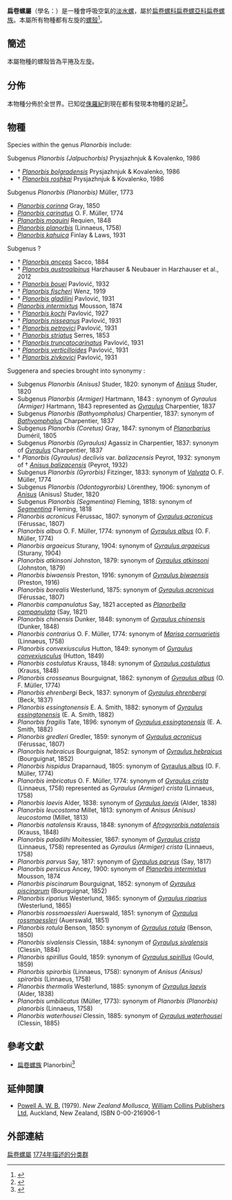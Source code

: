 {{Automatic Taxobox
| taxon = Planorbis
| fossil_range= {{fossil range|[[侏羅紀|侏羅紀]]|現在}}
| image = Planorbis planorbis drawing.jpg
| image_caption = 一枚[[扁卷螺|扁卷螺]]（''[[Planorbis_planorbis|Planorbis planorbis]]''）的[[螺殼|螺殼]]
| authority = [[Otto_Friedrich_Müller|O. F. Müller]], 1774<ref>Müller O. F. (1773). ''Vermivm terrestrium et fluviatilium, seu animalium infusoriorum, helminthicorum et testaceorum, non marinorum, succincta historia.'' Voluminis Imi pars Ima. pp. [1-33], 1-135. Havniae & Lipsiae. (Heineck & Faber).</ref>
| subdivision_ranks = [[種_(生物)|種]]
| subdivision = [[#物種|見內文]]
| synonyms_ref= <ref name="WoRMS_182692" />
| synonyms= ''Tropidiscus'' <small>Stein, 1850</small> 
}}
'''扁卷螺屬'''（學名：{{lang|la|'''''Planorbis'''''}}）是一種會呼吸空氣的[[淡水螺|淡水螺]]，屬於[[扁卷螺科|扁卷螺科]][[扁卷螺亞科|扁卷螺亞科]][[扁卷螺族|扁卷螺族]]。本屬所有物種都有左旋的[[螺殼|螺殼]]<ref name="WoRMS_182692">{{cite WoRMS |id=182692 |last1=Bouchet |first1=P. |last2=Rosenberg |first2=G. |year=2014 |title=''Planorbis'' O. F. Müller, 1773 |accessdate=2014-11-23 }}</ref>。

==簡述==
本屬物種的螺殼皆為平捲及左旋。

==分佈==
本物種分佈於全世界。已知從[[侏羅紀|侏羅紀]]到現在都有發現本物種的足跡<ref>{{cite book |language=cs |last1=Pek |first1=I. |last2=Vašíček |first2=Z. |last3=Roček |first3=Z. |last4=Hajn. |first4=V. |last5=Mikuláš |first5=R. |title=''Základy zoopaleontologie'' |location=Olomouc |year=1996 |pages=264 pp. |isbn= 80-7067-599-3 }}</ref>。

==物種==
Species within the genus ''Planorbis'' include:
;Subgenus ''Planorbis (Jalpuchorbis)'' Prysjazhnjuk & Kovalenko, 1986
* † ''[[Planorbis_bolgradensis|Planorbis bolgradensis]]'' Prysjazhnjuk & Kovalenko, 1986 
* † ''[[Planorbis_roshkai|Planorbis roshkai]]'' Prysjazhnjuk & Kovalenko, 1986
; Subgenus ''Planorbis (Planorbis)'' Müller, 1773
* ''[[Planorbis_corinna|Planorbis corinna]]'' Gray, 1850
* ''[[Planorbis_carinatus|Planorbis carinatus]]'' O. F. Müller, 1774
* ''[[Planorbis_moquini|Planorbis moquini]]'' Requien, 1848
* ''[[Planorbis_planorbis|Planorbis planorbis]]'' (Linnaeus, 1758)
* ''[[Planorbis_kahuica|Planorbis kahuica]]'' Finlay & Laws, 1931
;Subgenus ?
* † ''[[Planorbis_anceps|Planorbis anceps]]'' Sacco, 1884 
* † ''[[Planorbis_austroalpinus|Planorbis austroalpinus]]'' Harzhauser & Neubauer in Harzhauser et al., 2012 
* † ''[[Planorbis_bouei|Planorbis bouei]]'' Pavlović, 1932 
* † ''[[Planorbis_fischeri|Planorbis fischeri]]'' Wenz, 1919 
* † ''[[Planorbis_gladilini|Planorbis gladilini]]'' Pavlović, 1931 
*  ''[[Planorbis_intermixtus|Planorbis intermixtus]]'' Mousson, 1874
* † ''[[Planorbis_kochi|Planorbis kochi]]'' Pavlović, 1927 
* † ''[[Planorbis_nisseanus|Planorbis nisseanus]]'' Pavlović, 1931 
* † ''[[Planorbis_petrovici|Planorbis petrovici]]'' Pavlović, 1931 
* † ''[[Planorbis_striatus|Planorbis striatus]]'' Serres, 1853 
* † ''[[Planorbis_truncatocarinatus|Planorbis truncatocarinatus]]'' Pavlović, 1931 
* † ''[[Planorbis_verticilloides|Planorbis verticilloides]]'' Pavlović, 1931 
* † ''[[Planorbis_zivkovici|Planorbis zivkovici]]'' Pavlović, 1931 
;Suggenera and species brought into synonymy :
* Subgenus ''Planorbis (Anisus)'' Studer, 1820: synonym of ''[[Anisus|Anisus]]'' Studer, 1820
* Subgenus ''Planorbis (Armiger)'' Hartmann, 1843 : synonym of ''Gyraulus (Armiger)'' Hartmann, 1843 represented as ''[[Gyraulus|Gyraulus]]'' Charpentier, 1837
* Subgenus ''Planorbis (Bathyomphalus)'' Charpentier, 1837: synonym of ''[[Bathyomphalus|Bathyomphalus]]'' Charpentier, 1837
* Subgenus ''Planorbis (Coretus)'' Gray, 1847: synonym of ''[[Planorbarius|Planorbarius]]'' Duméril, 1805
* Subgenus ''Planorbis (Gyraulus)'' Agassiz in Charpentier, 1837: synonym of ''[[Gyraulus|Gyraulus]]'' Charpentier, 1837
* † ''Planorbis (Gyraulus) declivis'' var. ''balizacensis'' Peyrot, 1932: synonym of † ''[[Anisus_balizacensis|Anisus balizacensis]]'' (Peyrot, 1932) 
* Subgenus ''Planorbis (Gyrorbis)'' Fitzinger, 1833: synonym of ''[[Valvata|Valvata]]'' O. F. Müller, 1774
* Subgenus ''Planorbis (Odontogyrorbis)'' Lörenthey, 1906: synonym of ''[[Anisus|Anisus]]'' (Anisus) Studer, 1820
* Subgenus ''Planorbis (Segmentina)'' Fleming, 1818: synonym of ''[[Segmentina|Segmentina]]'' Fleming, 1818
* ''Planorbis acronicus'' Férussac, 1807: synonym of ''[[Gyraulus_acronicus|Gyraulus acronicus]]'' (Férussac, 1807)
* ''Planorbis albus'' O. F. Müller, 1774: synonym of ''[[Gyraulus_albus|Gyraulus albus]]'' (O. F. Müller, 1774)
* ''Planorbis argaeicus'' Sturany, 1904: synonym of ''[[Gyraulus_argaeicus|Gyraulus argaeicus]]'' (Sturany, 1904)
* ''Planorbis atkinsoni'' Johnston, 1879: synonym of ''[[Gyraulus_atkinsoni|Gyraulus atkinsoni]]'' (Johnston, 1879)
* ''Planorbis biwaensis'' Preston, 1916: synonym of ''[[Gyraulus_biwaensis|Gyraulus biwaensis]]'' (Preston, 1916)
* ''Planorbis borealis'' Westerlund, 1875: synonym of ''[[Gyraulus_acronicus|Gyraulus acronicus]]'' (Férussac, 1807)
* ''Planorbis campanulatus'' Say, 1821 accepted as ''[[Planorbella_campanulata|Planorbella campanulata]]'' (Say, 1821)
* ''Planorbis chinensis'' Dunker, 1848: synonym of ''[[Gyraulus_chinensis|Gyraulus chinensis]]'' (Dunker, 1848)
* ''Planorbis contrarius'' O. F. Müller, 1774: synonym of ''[[Marisa_cornuarietis|Marisa cornuarietis]]'' (Linnaeus, 1758)
* ''Planorbis convexiusculus'' Hutton, 1849: synonym of ''[[Gyraulus_convexiusculus|Gyraulus convexiusculus]]'' (Hutton, 1849)
* ''Planorbis costulatus'' Krauss, 1848: synonym of ''[[Gyraulus_costulatus|Gyraulus costulatus]]'' (Krauss, 1848)
* ''Planorbis crosseanus'' Bourguignat, 1862: synonym of ''[[Gyraulus_albus|Gyraulus albus]]'' (O. F. Müller, 1774)
* ''Planorbis ehrenbergi'' Beck, 1837: synonym of ''[[Gyraulus_ehrenbergi|Gyraulus ehrenbergi]]'' (Beck, 1837)
* ''Planorbis essingtonensis'' E. A. Smith, 1882: synonym of ''[[Gyraulus_essingtonensis|Gyraulus essingtonensis]]'' (E. A. Smith, 1882)
* ''Planorbis fragilis'' Tate, 1896: synonym of ''[[Gyraulus_essingtonensis|Gyraulus essingtonensis]]'' (E. A. Smith, 1882)
* ''Planorbis gredleri'' Gredler, 1859: synonym of ''[[Gyraulus_acronicus|Gyraulus acronicus]]'' (Férussac, 1807)
* ''Planorbis hebraicus'' Bourguignat, 1852: synonym of ''[[Gyraulus_hebraicus|Gyraulus hebraicus]]'' (Bourguignat, 1852)
* ''Planorbis hispidus'' Draparnaud, 1805: synonym of [[Gyraulus_albus|Gyraulus albus]] (O. F. Müller, 1774)
* ''Planorbis imbricatus'' O. F. Müller, 1774: synonym of ''[[Gyraulus_crista|Gyraulus crista]]'' (Linnaeus, 1758) represented as ''Gyraulus (Armiger) crista'' (Linnaeus, 1758)
* ''Planorbis laevis'' Alder, 1838: synonym of ''[[Gyraulus_laevis|Gyraulus laevis]]'' (Alder, 1838)
* ''Planorbis leucostoma'' Millet, 1813: synonym of ''Anisus (Anisus) leucostoma'' (Millet, 1813)
* ''Planorbis natalensis'' Krauss, 1848: synonym of ''[[Afrogyrorbis_natalensis|Afrogyrorbis natalensis]]'' (Krauss, 1848)
* ''Planorbis paladilhi'' Moitessier, 1867: synonym of ''[[Gyraulus_crista|Gyraulus crista]]'' (Linnaeus, 1758) represented as ''Gyraulus (Armiger) crista'' (Linnaeus, 1758)
* ''Planorbis parvus'' Say, 1817: synonym of ''[[Gyraulus_parvus|Gyraulus parvus]]'' (Say, 1817)
* ''Planorbis persicus'' Ancey, 1900: synonym of ''[[Planorbis_intermixtus|Planorbis intermixtus]]'' Mousson, 1874
* ''Planorbis piscinarum'' Bourguignat, 1852: synonym of ''[[Gyraulus_piscinarum|Gyraulus piscinarum]]'' (Bourguignat, 1852)
* ''Planorbis riparius'' Westerlund, 1865: synonym of ''[[Gyraulus_riparius|Gyraulus riparius]]'' (Westerlund, 1865)
* ''Planorbis rossmaessleri'' Auerswald, 1851: synonym of ''[[Gyraulus_rossmaessleri|Gyraulus rossmaessleri]]'' (Auerswald, 1851)
* ''Planorbis rotula'' Benson, 1850: synonym of ''[[Gyraulus_rotula|Gyraulus rotula]]'' (Benson, 1850)
* ''Planorbis sivalensis'' Clessin, 1884: synonym of ''[[Gyraulus_sivalensis|Gyraulus sivalensis]]'' (Clessin, 1884)
* ''Planorbis spirillus'' Gould, 1859: synonym of ''[[Gyraulus_spirillus|Gyraulus spirillus]]'' (Gould, 1859)
* ''Planorbis spirorbis'' (Linnaeus, 1758): synonym of ''Anisus (Anisus) spirorbis'' (Linnaeus, 1758)
* ''Planorbis thermalis'' Westerlund, 1885: synonym of ''[[Gyraulus_laevis|Gyraulus laevis]]'' (Alder, 1838)
* ''Planorbis umbilicatus'' (Müller, 1773): synonym of ''Planorbis (Planorbis) planorbis'' (Linnaeus, 1758)
* ''Planorbis waterhousei'' Clessin, 1885: synonym of ''[[Gyraulus_waterhousei|Gyraulus waterhousei]]'' (Clessin, 1885)

==參考文獻==
{{reflist}}
* [[扁卷螺族|扁卷螺族]] Planorbini<ref name="Albrecht 2007">{{cite journal |last1=Albrecht |first1=C. |last2=Kuhn |first2=K. |last3=Streit |first3=B. |year=2007 |title=A molecular phylogeny of Planorboidea (Gastropoda, Pulmonata): insights from enhanced taxon sampling |journal=''[[Zoologica_Scripta|Zoologica Scripta]]'' |volume=36 |pages=27-39 |language=en  |doi=10.1111/j.1463-6409.2006.00258.x }}</ref>
==延伸閱讀==
* [[Arthur_William_Baden_Powell|Powell A. W. B.]] (1979). ''New Zealand Mollusca'', [[HarperCollins|William Collins Publishers Ltd]], Auckland, New Zealand, ISBN 0-00-216906-1

==外部連結==
{{commonscat|Planorbis}}
{{Taxonbar}}
[[Category:扁卷螺屬|]]
[[Category:_1774年描述的分类群|1774年描述的分类群]]